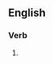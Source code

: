 ==English==

===Verb===
{{head|en|verb form}}

# {{present participle of|transmigrate|lang=en|nocat=1}}